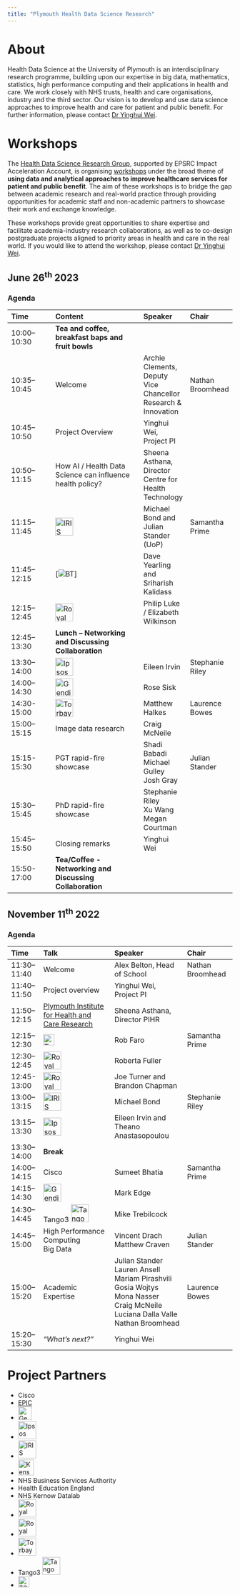 ```yaml
---
title: "Plymouth Health Data Science Research"
---
```


# About
Health Data Science at the University of Plymouth is an interdisciplinary research programme, building upon our expertise in big data, mathematics, statistics, high performance computing and their applications in health and care. We work closely with NHS trusts, health and care organisations, industry and the third sector. Our vision is to develop and use data science approaches to improve health and care for patient and public benefit. For further information, please contact [Dr Yinghui Wei](mailto:yinghui.wei@plymouth.ac.uk).

# Workshops
The [Health Data Science Research Group](https://www.plymouth.ac.uk/research/health-data-science-research), supported by EPSRC Impact Acceleration Account, is organising [workshops](#workshops) under the broad theme of __using data and analytical approaches to improve healthcare services for patient and public benefit__. The aim of these workshops is to bridge the gap between academic research and real-world practice through providing opportunities for academic staff and non-academic partners to showcase their work and exchange knowledge. 

These workshops provide great opportunities to share expertise and facilitate academia-industry research collaborations, as well as to co-design postgraduate projects aligned to priority areas in health and care in the real world. If you would like to attend the workshop, please contact [Dr Yinghui Wei](mailto:yinghui.wei@plymouth.ac.uk).

## June 26$^\text{th}$ 2023

### Agenda

| Time | Content | Speaker | Chair |
|:--|:-----|:--|:--|
|10:00–10:30| **Tea and coffee, breakfast baps and fruit bowls** |
|10:35–10:45| Welcome | Archie Clements, Deputy Vice Chancellor Research & Innovation | Nathan Broomhead|
|10:45–10:50| Project Overview | Yinghui Wei, Project PI | |
|10:50–11:15| How AI / Health Data Science can influence health policy?| Sheena Asthana, Director Centre for Health Technology| |
|11:15–11:45| [![IRIS Intelligence](_assets/iris_logo.png){height="40"}](https://www.irisintelligence.com/) |Michael Bond and Julian Stander (UoP)| Samantha Prime|
|11:45–12:15| [![BT](_assets/bt_logo.png){height="40}] |Dave Yearling and Sriharish Kalidass| |
|12:15–12:45| [![Royal Devon University Healthcare NHS Foundation Trust](_assets/royal-devon_logo.png){height="40"}](https://www.royaldevon.nhs.uk/) | Philip Luke / Elizabeth Wilkinson| |
|12:45–13:30| **Lunch – Networking and Discussing Collaboration**|
|13:30–14:00| [![Ipsos](_assets/ipsos_logo.svg){height="40"}](https://www.ipsos.com/en-uk) |Eileen Irvin| Stephanie Riley|
|14:00–14:30| [![Gendius](_assets/gendius_logo.svg){height="40"}](https://www.gendius.co.uk/) | Rose Sisk| |
|14:30-15:00| [![Torbay and South Devon NHS Foundation Trust](_assets/torbay-south-devon_logo.png){height="40"}](https://www.torbayandsouthdevon.nhs.uk/) | Matthew Halkes| Laurence Bowes|
|15:00–15:15| Image data research |Craig McNeile| |
|15:15-15:30| PGT rapid-fire showcase| Shadi Babadi<br>Michael Gulley<br>Josh Gray| Julian Stander|
|15:30–15:45| PhD rapid-fire showcase| Stephanie Riley<br>Xu Wang<br>Megan Courtman| |
|15:45–15:50| Closing remarks |Yinghui Wei||
|15:50-17:00| **Tea/Coffee - Networking and Discussing Collaboration**|



## November 11$^\text{th}$ 2022

### Agenda

| Time | Talk | Speaker | Chair |
|:-|:-----|:-----|:---|
| 11:30–11:40 | Welcome | Alex Belton, Head of School | Nathan Broomhead |
| 11:40–11:50 | Project overview | Yinghui Wei, Project PI | |
| 11:50–12:15 | [Plymouth Institute for Health and Care Research](https://www.plymouth.ac.uk/research/institutes/health) | Sheena Asthana, Director PIHR | |
| 12:15–12:30 | [![TClarke](_assets/tclarke_logo.png){height="25"}](https://www.tclarke.co.uk/) | Rob Faro | Samantha Prime |
| 12:30–12:45 | [![Royal Cornwall Hospitals NHS Trust](_assets/rcht_logo.png){height="40"}](https://www.royalcornwall.nhs.uk/)| Roberta Fuller | |
| 12:45-13:00 | [![Royal Cornwall Hospitals NHS Trust](_assets/rcht_logo.png){height="40"}](https://www.royalcornwall.nhs.uk/) | Joe Turner and Brandon Chapman| |
| 13:00–13:15 | [![IRIS Intelligence](_assets/iris_logo.png){height="40"}](https://www.irisintelligence.com/)  |  Michael Bond | Stephanie Riley |
| 13:15–13:30 | [![Ipsos](_assets/ipsos_logo.svg){height="40"}](https://www.ipsos.com/en-uk) | Eileen Irvin and Theano Anastasopoulou| |
| 13:30–14:00 | **Break** |                                
| 14:00–14:15 | Cisco | Sumeet Bhatia | Samantha Prime |                              
| 14:15–14:30 | [![Gendius](_assets/gendius_logo.svg){height="40"}](https://www.gendius.co.uk/) | Mark Edge | |
| 14:30–14:45 | Tango3 [![Tango 3](_assets/tango3_logo.webp){height="40"}](https://tango3.co.uk/digital-health) | Mike Trebilcock | |
| 14:45–15:00 | High Performance Computing <br> Big Data | Vincent Drach <br> Matthew Craven | Julian Stander |
| 15:00–15:20 | Academic Expertise | Julian Stander<br>Lauren Ansell<br>Mariam Pirashvili<br>Gosia Wojtys<br>Mona Nasser<br>Craig McNeile<br>Luciana Dalla Valle<br>Nathan Broomhead | Laurence Bowes |                     
| 15:20–15:30 | _"What’s next?"_ | Yinghui Wei | |                              



# Project Partners

- Cisco
- [EPIC](https://www.plymouth.ac.uk/research/epic)
- [![Gendius](_assets/gendius_logo.svg){height="30"}](https://www.gendius.co.uk/)
- [![Ipsos](_assets/ipsos_logo.svg){height="40"}](https://www.ipsos.com/en-uk)
- [![IRIS Intelligence](_assets/iris_logo.png){height="40"}](https://www.irisintelligence.com/) 
- [![Kensa Health](_assets/kensahealth_logo.png){height="35"}](https://www.kensahealth.co.uk/)
- NHS Business Services Authority
- Health Education England
- NHS Kernow Datalab
- [![Royal Cornwall Hospitals NHS Trust](_assets/rcht_logo.png){height="40"}](https://www.royalcornwall.nhs.uk/)
- [![Royal Devon University Healthcare NHS Foundation Trust](_assets/royal-devon_logo.png){height="40"}](https://www.royaldevon.nhs.uk/)
- [![Torbay and South Devon NHS Foundation Trust](_assets/torbay-south-devon_logo.png){height="40"}](https://www.torbayandsouthdevon.nhs.uk/)
- Tango3  [![Tango 3](_assets/tango3_logo.webp){height="40"}](https://tango3.co.uk/digital-health)
- [![TClarke](_assets/tclarke_logo.png){height="25"}](https://www.tclarke.co.uk/)

